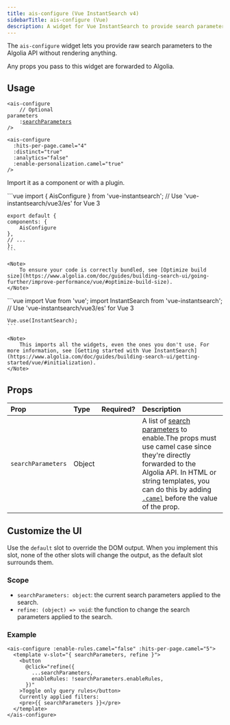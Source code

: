 ```yaml
---
title: ais-configure (Vue InstantSearch v4)
sidebarTitle: ais-configure (Vue)
description: A widget for Vue InstantSearch to provide search parameters to Algolia.
---
```


The `ais-configure` widget lets you provide raw search parameters to the Algolia API without rendering anything.

Any props you pass to this widget are forwarded to Algolia.

## Usage

<code>&lt;ais-configure<br />&nbsp;&nbsp;&nbsp;&nbsp;// Optional parameters<br />&nbsp;&nbsp;&nbsp;&nbsp;:<a href="#options">searchParameters</a><br />/&gt;</code>

```vue
<ais-configure
  :hits-per-page.camel="4"
  :distinct="true"
  :analytics="false"
  :enable-personalization.camel="true"
/>
```

<CardGroup cols={4}>
    <Card title="Live example" icon="eye" href="https://instantsearchjs.netlify.app/stories/vue/?selectedKind=ais-configure" horizontal="true" />
</CardGroup>

Import it as a component or with a plugin.

<Tabs>
  <Tab title="Component">
    ```vue
    import { AisConfigure } from 'vue-instantsearch';
    // Use 'vue-instantsearch/vue3/es' for Vue 3

    export default {
    components: {
        AisConfigure
    },
    // ...
    };
    ```

    <Note>
        To ensure your code is correctly bundled, see [Optimize build size](https://www.algolia.com/doc/guides/building-search-ui/going-further/improve-performance/vue/#optimize-build-size).
    </Note>
  </Tab>
  <Tab title="Plugin">
    ```vue
    import Vue from 'vue';
    import InstantSearch from 'vue-instantsearch';
    // Use 'vue-instantsearch/vue3/es' for Vue 3

    Vue.use(InstantSearch);
    ```

    <Note>
        This imports all the widgets, even the ones you don't use. For more information, see [Getting started with Vue InstantSearch](https://www.algolia.com/doc/guides/building-search-ui/getting-started/vue/#initialization).
    </Note>
  </Tab>
</Tabs>

## Props

| Prop | Type | Required? | Description |
| :--- | :--- | --------- | :---------- |
| `searchParameters` | Object | <center><Icon icon="check" /></center> | A list of [search parameters](/api-reference/search-api-parameters/) to enable.The props must use camel case since they're directly forwarded to the Algolia API. In HTML or string templates, you can do this by adding [`.camel`](https://vuejs.org/v2/api/#v-bind) before the value of the prop. |

## Customize the UI

Use the `default` slot to override the DOM output.
When you implement this slot, none of the other slots will change the output, as the default slot surrounds them.

### Scope

- `searchParameters: object`: the current search parameters applied to the search.
- `refine: (object) => void`: the function to change the search parameters applied to the search.

### Example

```vue
<ais-configure :enable-rules.camel="false" :hits-per-page.camel="5">
  <template v-slot="{ searchParameters, refine }">
    <button
      @click="refine({
        ...searchParameters,
        enableRules: !searchParameters.enableRules,
      })"
    >Toggle only query rules</button>
    Currently applied filters:
    <pre>{{ searchParameters }}</pre>
  </template>
</ais-configure>

```